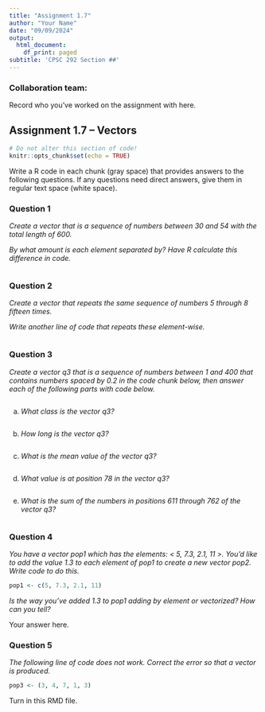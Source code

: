 ```yaml
---
title: "Assignment 1.7"
author: "Your Name"
date: "09/09/2024"
output:
  html_document:
    df_print: paged
subtitle: 'CPSC 292 Section ##'
---
```


### Collaboration team: 

Record who you've worked on the assignment with here. 


## Assignment 1.7 -- Vectors

```r
# Do not alter this section of code!
knitr::opts_chunk$set(echo = TRUE)
```

Write a R code in each chunk (gray space) that provides answers to the following questions. If any questions need direct answers, give them in regular text space (white space).

### Question 1

*Create a vector that is a sequence of numbers between 30 and 54 with the total length of 600.*

*By what amount is each element separated by? Have R calculate this difference in code.*

```r

```

### Question 2

*Create a vector that repeats the same sequence of numbers 5 through 8 fifteen times.*

*Write another line of code that repeats these element-wise.*

```r

```

### Question 3

*Create a vector q3 that is a sequence of numbers between 1 and 400 that contains numbers spaced by 0.2 in the code chunk below, then answer each of the following parts with code below.*

```r

```

  a. *What class is the vector q3?*

```r

```

  
  b. *How long is the vector q3?*
  
```r

```

  c. *What is the mean value of the vector q3?*
  
```r

```

  d. *What value is at position 78 in the vector q3?*
  
```r

```

  e. *What is the sum of the numbers in positions 611 through 762 of the vector q3?*
  
```r

```

### Question 4

*You have a vector pop1 which has the elements: < 5, 7.3, 2.1, 11 >. You’d like to add the value 1.3 to each element of pop1 to create a new vector pop2. Write code to do this.*

```r
pop1 <- c(5, 7.3, 2.1, 11)
```

*Is the way you've added 1.3 to pop1 adding by element or vectorized? How can you tell?*

Your answer here. 

### Question 5

*The following line of code does not work. Correct the error so that a vector is produced.*

```r
pop3 <- (3, 4, 7, 1, 3)
```

Turn in this RMD file.
